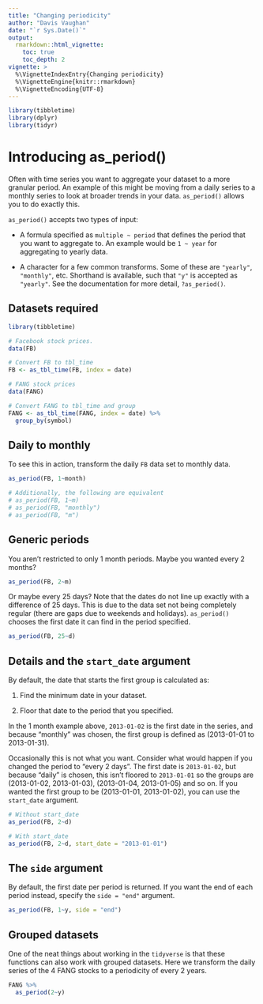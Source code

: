 ```yaml
---
title: "Changing periodicity"
author: "Davis Vaughan"
date: "`r Sys.Date()`"
output: 
  rmarkdown::html_vignette:
    toc: true
    toc_depth: 2
vignette: >
  %\VignetteIndexEntry{Changing periodicity}
  %\VignetteEngine{knitr::rmarkdown}
  %\VignetteEncoding{UTF-8}
---
```


```r
library(tibbletime)
library(dplyr)
library(tidyr)
```

# Introducing as_period()

Often with time series you want to aggregate your dataset to a more 
granular period. An example of this might be moving from a daily series to 
a monthly series to look at broader trends in your data. `as_period()` allows
you to do exactly this. 

`as_period()` accepts two types of input:

  * A formula specified as `multiple ~ period` that defines the period that
  you want to aggregate to. An example would be `1 ~ year` for aggregating to 
  yearly data.

  * A character for a few common transforms. Some of these are `"yearly"`, 
  `"monthly"`, etc. Shorthand is available, such that
  `"y"` is accepted as `"yearly"`. See the documentation for more detail, 
  `?as_period()`.

## Datasets required

```r
library(tibbletime)

# Facebook stock prices.
data(FB)

# Convert FB to tbl_time
FB <- as_tbl_time(FB, index = date)

# FANG stock prices
data(FANG)

# Convert FANG to tbl_time and group
FANG <- as_tbl_time(FANG, index = date) %>%
  group_by(symbol)

```

## Daily to monthly

To see this in action, transform the daily `FB` data set to monthly data.

```r
as_period(FB, 1~month)

# Additionally, the following are equivalent
# as_period(FB, 1~m)
# as_period(FB, "monthly")
# as_period(FB, "m")
```

## Generic periods

You aren't restricted to only 1 month periods. Maybe you wanted every 2 months?

```r
as_period(FB, 2~m)
```

Or maybe every 25 days? Note that the dates do not line up exactly with a 
difference of 25 days. This is due to the data set not being completely regular
(there are gaps due to weekends and holidays). 
`as_period()` chooses the first date it can find in the period specified.

```r
as_period(FB, 25~d)
```


## Details and the `start_date` argument

By default, the date that starts the first group is calculated as:

1) Find the minimum date in your dataset.

2) Floor that date to the period that you specified. 

In the 1 month example above, `2013-01-02` is the first date in the series, 
and because "monthly" was chosen, the first group is defined as 
(2013-01-01 to 2013-01-31).

Occasionally this is not what you want. Consider what would happen if you 
changed the period to "every 2 days". The first date is `2013-01-02`, but 
because "daily" is chosen, this isn't floored to `2013-01-01` so the groups are
(2013-01-02, 2013-01-03), (2013-01-04, 2013-01-05) and so on. 
If you wanted the first group to be (2013-01-01, 2013-01-02), you can use
the `start_date` argument.

```r
# Without start_date
as_period(FB, 2~d)
```

```r
# With start_date
as_period(FB, 2~d, start_date = "2013-01-01")
```


## The `side` argument

By default, the first date per period is returned. If you want the end of each
period instead, specify the `side = "end"` argument.

```r
as_period(FB, 1~y, side = "end")
```

## Grouped datasets

One of the neat things about working in the `tidyverse` is that these functions
can also work with grouped datasets. Here we transform the daily series of the 
4 FANG stocks to a periodicity of every 2 years.

```r
FANG %>%
  as_period(2~y)
```
